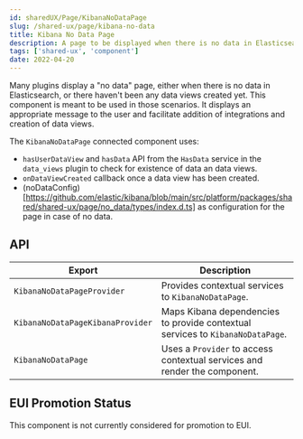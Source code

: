 ```yaml
---
id: sharedUX/Page/KibanaNoDataPage
slug: /shared-ux/page/kibana-no-data
title: Kibana No Data Page
description: A page to be displayed when there is no data in Elasticsearch, or no data views.
tags: ['shared-ux', 'component']
date: 2022-04-20
---
```


Many plugins display a "no data" page, either when there is no data in Elasticsearch, or there haven't been any data views created yet.  This component is meant
to be used in those scenarios.  It displays an appropriate message to the user and facilitate addition of integrations and creation of data views. 

The `KibanaNoDataPage` connected component uses:

- `hasUserDataView` and `hasData` API from the `HasData` service in the `data_views` plugin to check for existence of data an data views.
- `onDataViewCreated` callback once a data view has been created.
- (noDataConfig)[https://github.com/elastic/kibana/blob/main/src/platform/packages/shared/shared-ux/page/no_data/types/index.d.ts] as configuration for the page in case of no data.

## API

| Export | Description |
|---|---|
| `KibanaNoDataPageProvider` | Provides contextual services to `KibanaNoDataPage`. |
| `KibanaNoDataPageKibanaProvider` | Maps Kibana dependencies to provide contextual services to `KibanaNoDataPage`. |
| `KibanaNoDataPage` | Uses a `Provider` to access contextual services and render the component. |

## EUI Promotion Status

This component is not currently considered for promotion to EUI.
